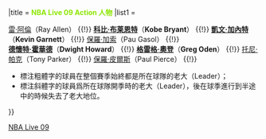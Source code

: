 {{Navbox
|name = NBA Live 09 Action Players
|titlestyle = {{ #if: {{{COLOR|}}} | background: {{{COLOR}}} | background: green }}
|title = '''<span style="color:#8CE600;">NBA Live 09 Action 人物</span>'''
|list1 = <div>
[[雷·阿倫]]（Ray Allen） {{!}}
'''[[科比·布莱恩特]]'''（'''Kobe Bryant'''） {{!}}
'''[[凱文·加內特]]'''（'''Kevin Garnett'''） {{!}}
[[保羅·加索]]（Pau Gasol） {{!}}<br>
'''[[德懷特·霍華德]]'''（'''Dwight Howard'''） {{!}}
'''[[格雷格·奧登]]'''（'''Greg Oden'''） {{!}}
[[托尼·帕克]]（Tony Parker） {{!}}
[[保羅·皮爾斯]]（Paul Pierce） {{!}}
* 標注粗體字的球員在整個賽季始終都是所在球隊的老大（Leader）；
* 標注斜體字的球員爲所在球隊開季時的老大（Leader），後在球季進行到半途中的時候失去了老大地位。
</div>
}}<noinclude>
[[Category:NBA导航模板|NBA Live 09]]
</noinclude>